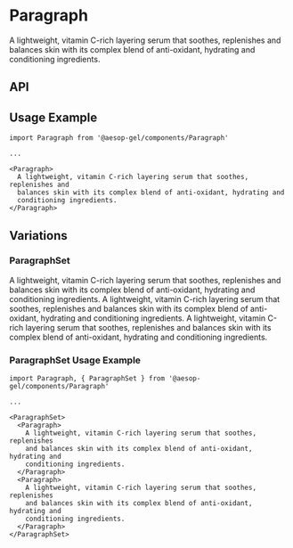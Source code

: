 
<Meta title="Paragraph" component={Paragraph} decorators={[withKnobs]} />

# Paragraph

<Preview>
  <Story name="Base component">
    <Paragraph>
      A lightweight, vitamin C-rich layering serum that soothes, replenishes and
      balances skin with its complex blend of anti-oxidant, hydrating and
      conditioning ingredients.
    </Paragraph>
  </Story>
</Preview>

## API

<Props of={Paragraph} />

## Usage Example

```
import Paragraph from '@aesop-gel/components/Paragraph'

...

<Paragraph>
  A lightweight, vitamin C-rich layering serum that soothes, replenishes and
  balances skin with its complex blend of anti-oxidant, hydrating and
  conditioning ingredients.
</Paragraph>
```

## Variations

### ParagraphSet

<Preview>
  <Story name="ParagraphSet component">
    <ParagraphSet>
      <Paragraph>
        A lightweight, vitamin C-rich layering serum that soothes, replenishes
        and balances skin with its complex blend of anti-oxidant, hydrating and
        conditioning ingredients. A lightweight, vitamin C-rich layering serum that soothes, replenishes
        and balances skin with its complex blend of anti-oxidant, hydrating and
        conditioning ingredients.
      </Paragraph>
      <Paragraph>
        A lightweight, vitamin C-rich layering serum that soothes, replenishes
        and balances skin with its complex blend of anti-oxidant, hydrating and
        conditioning ingredients.
      </Paragraph>
    </ParagraphSet>
  </Story>
</Preview>

### ParagraphSet Usage Example

```
import Paragraph, { ParagraphSet } from '@aesop-gel/components/Paragraph'

...

<ParagraphSet>
  <Paragraph>
    A lightweight, vitamin C-rich layering serum that soothes, replenishes
    and balances skin with its complex blend of anti-oxidant, hydrating and
    conditioning ingredients.
  </Paragraph>
  <Paragraph>
    A lightweight, vitamin C-rich layering serum that soothes, replenishes
    and balances skin with its complex blend of anti-oxidant, hydrating and
    conditioning ingredients.
  </Paragraph>
</ParagraphSet>
```
